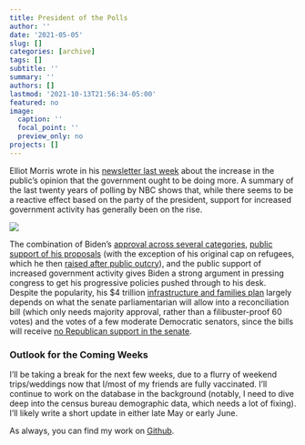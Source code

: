 ```yaml
---
title: President of the Polls
author: ''
date: '2021-05-05'
slug: []
categories: [archive]
tags: []
subtitle: ''
summary: ''
authors: []
lastmod: '2021-10-13T21:56:34-05:00'
featured: no
image:
  caption: ''
  focal_point: ''
  preview_only: no
projects: []
---
```


Elliot Morris wrote in his [newsletter last week](https://gelliottmorris.substack.com/p/are-preferences-for-more-government) about the increase in the public’s opinion that the government ought to be doing more. A summary of the last twenty years of polling by NBC shows that, while there seems to be a reactive effect based on the party of the president,  support for increased government activity has generally been on the rise. 

![](govt.png)

The combination of Biden’s [approval across several categories](https://www.pewresearch.org/politics/2021/03/11/biden-viewed-positively-on-many-issues-but-public-is-less-confident-he-can-unify-country/), [public support of his proposals](https://www.nytimes.com/2021/02/04/us/politics/biden-approval-rating-republicans.html) (with the exception of his original cap on refugees, which he then [raised after public outcry](https://www.cnn.com/2021/05/03/politics/refugee-cap/index.html)), and the public support of increased government activity gives Biden a strong argument in pressing congress to get his progressive policies pushed through to his desk. Despite the popularity, his $4 trillion [infrastructure and families plan](https://www.nytimes.com/2021/04/28/upshot/biden-families-plan-american-rescue-infrastructure.html) largely depends on what the senate parliamentarian will allow into a reconciliation bill (which only needs majority approval, rather than a filibuster-proof 60 votes) and the votes of a few moderate Democratic senators, since the bills will receive [no Republican support in the senate](https://nypost.com/2021/05/04/mcconnell-no-gop-senator-will-back-bidens-4-trillion-infrastructure-plan/). 

### Outlook for the Coming Weeks

I’ll be taking a break for the next few weeks, due to a flurry of weekend trips/weddings now that I/most of my friends are fully vaccinated. I’ll continue to work on the database in the background (notably, I need to dive deep into the census bureau demographic data, which needs a lot of fixing).  I’ll likely write a short update in either late May or early June. 

As always, you can find my work on [Github](https://github.com/markjrieke/thedatadiary/tree/main/2021.05.03-misc_ish).